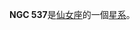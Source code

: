 {{NGCInfoBox
|NGCID=NGC 537
|發現者=弗里德里希·威廉·赫歇爾|發現日期=1784年9月13日|其他編號=NGC 523, UGC 979, MCG 6-4-18|曆元=J2000.0|赤經=1時25分20.7秒
|赤緯=34°1'31"
|星座=仙女座|星體=星系|星等=12.7|表面亮度=13.2|藍等=13.5}}

'''NGC 537'''是[[仙女座|仙女座]]的一個[[星系|星系]]。

{{星系小作品}}
{{NGCReference|537}}

{{Catalogs|NGC=537}}
